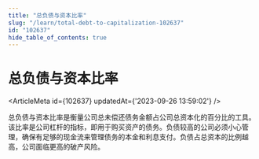 ```yaml
---
title: "总负债与资本比率"
slug: "/learn/total-debt-to-capitalization-102637"
id: "102637"
hide_table_of_contents: true
---
```



# 总负债与资本比率

<ArticleMeta id={102637} updatedAt={'2023-09-26 13:59:02'} />
<div className='border-solid border-b border-t-0 my-4 border-[var(--ifm-color-gray-300)]' />

总负债与资本比率是衡量公司总未偿还债务金额占公司总资本化的百分比的工具。该比率是公司杠杆的指标，即用于购买资产的债务。负债较高的公司必须小心管理，确保有足够的现金流来管理债务的本金和利息支付。负债占总资本的比例越高，公司面临更高的破产风险。
